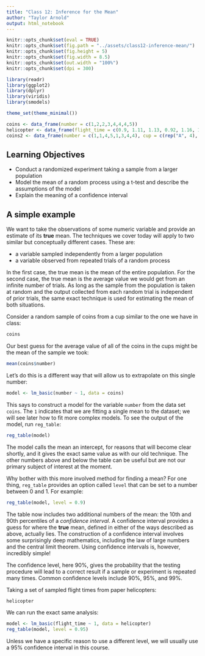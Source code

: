 ```yaml
---
title: "Class 12: Inference for the Mean"
author: "Taylor Arnold"
output: html_notebook
---
```


```r
knitr::opts_chunk$set(eval = TRUE)
knitr::opts_chunk$set(fig.path = "../assets/class12-inference-mean/")
knitr::opts_chunk$set(fig.height = 5)
knitr::opts_chunk$set(fig.width = 8.5)
knitr::opts_chunk$set(out.width = "100%")
knitr::opts_chunk$set(dpi = 300)
```

```r
library(readr)
library(ggplot2)
library(dplyr)
library(viridis)
library(smodels)

theme_set(theme_minimal())

coins <- data_frame(number = c(1,2,2,3,4,4,4,5))
helicopter <- data_frame(flight_time = c(0.9, 1.11, 1.13, 0.92, 1.16, 1.11))
coins2 <- data_frame(number = c(1,1,4,5,1,3,4,4), cup = c(rep("A", 4), rep("B", 4)))
```

## Learning Objectives

- Conduct a randomized experiment taking a sample from a larger population
- Model the mean of a random process using a t-test and describe the
assumptions of the model
- Explain the meaning of a confidence interval

## A simple example

We want to take the observations of some numeric variable and provide
an estimate of its **true** mean. The techniques we
cover today will apply to two similar but conceptually different
cases. These are:

- a variable sampled independently from a larger population
- a variable observed from repeated trials of a random process

In the first case, the true mean is the mean of the entire population.
For the second case, the true mean is the average value we would get from
an infinite number of trials. As long as the sample from the population
is taken at random and the output collected from each random trial
is independent of prior trials, the same exact technique is used for
estimating the mean of both situations.

Consider a random sample of coins from a cup similar to the one we
have in class:

```r
coins
```

Our best guess for the average value of all of the coins in the cups
might be the mean of the sample we took:

```r
mean(coins$number)
```

Let's do this is a different way that will allow us to extrapolate
on this single number:

```r
model <- lm_basic(number ~ 1, data = coins)
```

This says to construct a model for the variable `number` from the data
set `coins`. The `1` indicates that we are fitting a
single mean to the dataset; we will see later how to fit more
complex models. To see the output of the model, run `reg_table`:

```r
reg_table(model)
```

The model calls the mean an intercept, for reasons that will become
clear shortly, and it gives the exact same value as with our old
technique. The other numbers above and below the table can be useful
but are not our primary subject of interest at the moment.

Why bother with this more involved method for finding a mean? For
one thing, `reg_table` provides an option called `level` that can
be set to a number between 0 and 1. For example:

```r
reg_table(model, level = 0.9)
```

The table now includes two additional numbers of the mean: the
10th and 90th percentiles of a *confidence interval*. A confidence
interval provides a guess for where the **true** mean, defined in either
of the ways described as above, actually lies. The construction of
a confidence interval involves some surprisingly deep mathematics,
including the law of large numbers and the central limit theorem.
Using confidence intervals is, however, incredibly simple!

The confidence level, here 90%, gives the probability that the testing
procedure will lead to a correct result if a sample or experiment
is repeated many times. Common confidence levels include 90%, 95%,
and 99%.

Taking a set of sampled flight times from paper helicopters:

```r
helicopter
```

We can run the exact same analysis:

```r
model <- lm_basic(flight_time ~ 1, data = helicopter)
reg_table(model, level = 0.95)
```

Unless we have a specific reason to use a different level, we will
usually use a 95% confidence interval in this course.

